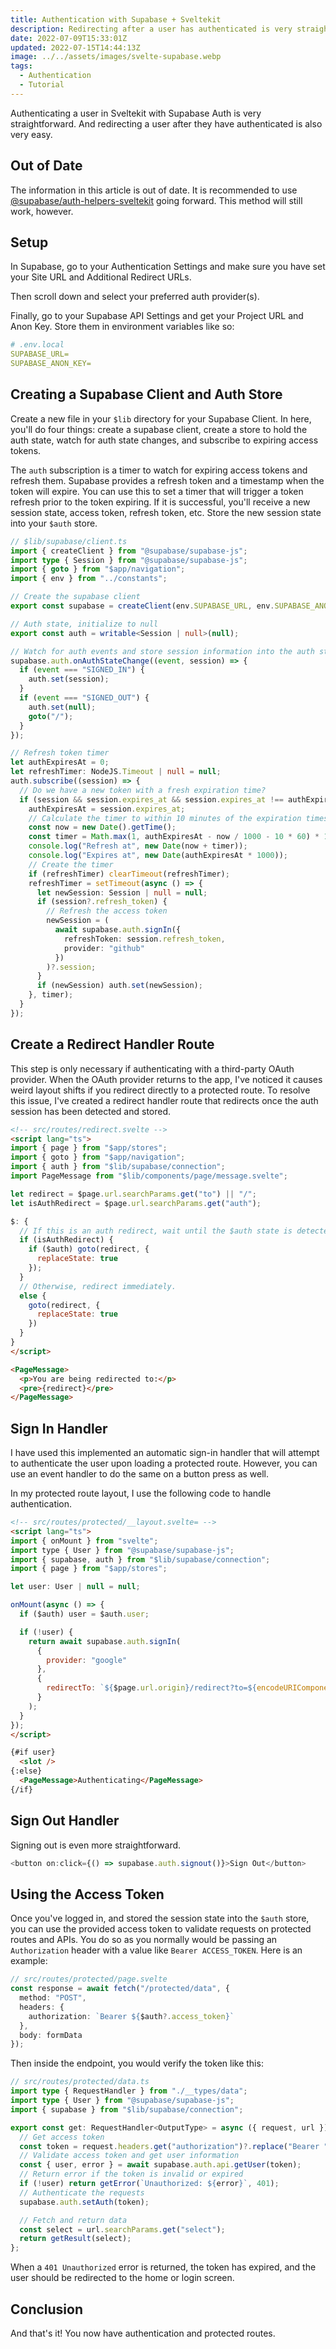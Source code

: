 ---
title: Authentication with Supabase + Sveltekit
description: Redirecting after a user has authenticated is very straightforward.
date: 2022-07-09T15:33:01Z
updated: 2022-07-15T14:44:13Z
image: ../../assets/images/svelte-supabase.webp
tags:
  - Authentication
  - Tutorial
---

Authenticating a user in Sveltekit with Supabase Auth is very straightforward. And redirecting a user after they have authenticated is also very easy.

## Out of Date

The information in this article is out of date. It is recommended to use [@supabase/auth-helpers-sveltekit](https://github.com/supabase-community/auth-helpers/tree/main/packages/sveltekit) going forward. This method will still work, however.

## Setup

In Supabase, go to your Authentication Settings and make sure you have set your Site URL and Additional Redirect URLs.

<MDImage src={auth} alt="Auth Settings" />

Then scroll down and select your preferred auth provider(s).

<MDImage src={providers} alt="Auth Providers:no-aspect" />

Finally, go to your Supabase API Settings and get your Project URL and Anon Key. Store them in environment variables like so:

```yaml
# .env.local
SUPABASE_URL=
SUPABASE_ANON_KEY=
```

## Creating a Supabase Client and Auth Store

Create a new file in your `$lib` directory for your Supabase Client. In here, you'll do four things: create a supabase client, create a store to hold the auth state, watch for auth state changes, and subscribe to expiring access tokens.

The `auth` subscription is a timer to watch for expiring access tokens and refresh them. Supabase provides a refresh token and a timestamp when the token will expire. You can use this to set a timer that will trigger a token refresh prior to the token expiring. If it is successful, you'll receive a new session state, access token, refresh token, etc. Store the new session state into your `$auth` store.

```typescript
// $lib/supabase/client.ts
import { createClient } from "@supabase/supabase-js";
import type { Session } from "@supabase/supabase-js";
import { goto } from "$app/navigation";
import { env } from "../constants";

// Create the supabase client
export const supabase = createClient(env.SUPABASE_URL, env.SUPABASE_ANON_KEY);

// Auth state, initialize to null
export const auth = writable<Session | null>(null);

// Watch for auth events and store session information into the auth store
supabase.auth.onAuthStateChange((event, session) => {
  if (event === "SIGNED_IN") {
    auth.set(session);
  }
  if (event === "SIGNED_OUT") {
    auth.set(null);
    goto("/");
  }
});

// Refresh token timer
let authExpiresAt = 0;
let refreshTimer: NodeJS.Timeout | null = null;
auth.subscribe((session) => {
  // Do we have a new token with a fresh expiration time?
  if (session && session.expires_at && session.expires_at !== authExpiresAt) {
    authExpiresAt = session.expires_at;
    // Calculate the timer to within 10 minutes of the expiration timestamp
    const now = new Date().getTime();
    const timer = Math.max(1, authExpiresAt - now / 1000 - 10 * 60) * 1000;
    console.log("Refresh at", new Date(now + timer));
    console.log("Expires at", new Date(authExpiresAt * 1000));
    // Create the timer
    if (refreshTimer) clearTimeout(refreshTimer);
    refreshTimer = setTimeout(async () => {
      let newSession: Session | null = null;
      if (session?.refresh_token) {
        // Refresh the access token
        newSession = (
          await supabase.auth.signIn({
            refreshToken: session.refresh_token,
            provider: "github"
          })
        )?.session;
      }
      if (newSession) auth.set(newSession);
    }, timer);
  }
});
```

## Create a Redirect Handler Route

This step is only necessary if authenticating with a third-party OAuth provider. When the OAuth provider returns to the app, I've noticed it causes weird layout shifts if you redirect directly to a protected route. To resolve this issue, I've created a redirect handler route that redirects once the auth session has been detected and stored.

```html
<!-- src/routes/redirect.svelte -->
<script lang="ts">
import { page } from "$app/stores";
import { goto } from "$app/navigation";
import { auth } from "$lib/supabase/connection";
import PageMessage from "$lib/components/page/message.svelte";

let redirect = $page.url.searchParams.get("to") || "/";
let isAuthRedirect = $page.url.searchParams.get("auth");

$: {
  // If this is an auth redirect, wait until the $auth state is detected.
  if (isAuthRedirect) {
    if ($auth) goto(redirect, {
      replaceState: true
    });
  }
  // Otherwise, redirect immediately.
  else {
    goto(redirect, {
      replaceState: true
    })
  }
}
</script>

<PageMessage>
  <p>You are being redirected to:</p>
  <pre>{redirect}</pre>
</PageMessage>
```

## Sign In Handler

I have used this implemented an automatic sign-in handler that will attempt to authenticate the user upon loading a protected route. However, you can use an event handler to do the same on a button press as well.

In my protected route layout, I use the following code to handle authentication.

```html
<!-- src/routes/protected/__layout.svelte= -->
<script lang="ts">
import { onMount } from "svelte";
import type { User } from "@supabase/supabase-js";
import { supabase, auth } from "$lib/supabase/connection";
import { page } from "$app/stores";

let user: User | null = null;

onMount(async () => {
  if ($auth) user = $auth.user;

  if (!user) {
    return await supabase.auth.signIn(
      {
        provider: "google"
      },
      {
        redirectTo: `${$page.url.origin}/redirect?to=${encodeURIComponent($page.url.pathname)}&auth=1`
      }
    );
  }
});
</script>

{#if user}
  <slot />
{:else}
  <PageMessage>Authenticating</PageMessage>
{/if}
```

## Sign Out Handler

Signing out is even more straightforward.

```typescript
<button on:click={() => supabase.auth.signout()}>Sign Out</button>
```

## Using the Access Token

Once you've logged in, and stored the session state into the `$auth` store, you can use the provided access token to validate requests on protected routes and APIs. You do so as you normally would be passing an `Authorization` header with a value like `Bearer ACCESS_TOKEN`. Here is an example:

```typescript
// src/routes/protected/page.svelte
const response = await fetch("/protected/data", {
  method: "POST",
  headers: {
    authorization: `Bearer ${$auth?.access_token}`
  },
  body: formData
});
```

Then inside the endpoint, you would verify the token like this:

```typescript
// src/routes/protected/data.ts
import type { RequestHandler } from "./__types/data";
import type { User } from "@supabase/supabase-js";
import { supabase } from "$lib/supabase/connection";

export const get: RequestHandler<OutputType> = async ({ request, url }) => {
  // Get access token
  const token = request.headers.get("authorization")?.replace("Bearer ", "") ?? "";
  // Validate access token and get user information
  const { user, error } = await supabase.auth.api.getUser(token);
  // Return error if the token is invalid or expired
  if (!user) return getError(`Unauthorized: ${error}`, 401);
  // Authenticate the requests
  supabase.auth.setAuth(token);

  // Fetch and return data
  const select = url.searchParams.get("select");
  return getResult(select);
};
```

When a `401 Unauthorized` error is returned, the token has expired, and the user should be redirected to the home or login screen.

## Conclusion

And that's it! You now have authentication and protected routes.